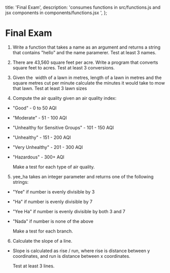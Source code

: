   title: 'Final Exam',
  description:
    'consumes functions in src/functions.js and jsx components in components/functions.jsx ',
};

# Final Exam

1. Write a function that takes a name as an argument and returns a string that contains "hello" and the name paramerer. Test at least 3 names.

   <Hello />

2. There are 43,560 square feet per acre. Write a program that converts square feet to acres. Test at least 3 conversions.

3. Given the&nbsp; width of a lawn in metres, length of a lawn in metres and the square metres cut per minute calculate the minutes it would take to mow that lawn. Test at least 3 lawn sizes

4. Compute the air quality given an air quality index:

- "Good" - 0 to 50 AQI
- "Moderate" - 51 - 100 AQI
- "Unhealthy for Sensitive Groups" - 101 - 150 AQI
- "Unhealthy" - 151 - 200 AQI
- "Very Unhealthy" - 201 - 300 AQI
- "Hazardous" - 300+ AQI

  Make a test for each type of air quality.

5. yee_ha takes an integer parameter and returns one of the following strings:

- "Yee" if number is evenly divisible by 3
- "Ha" if number is evenly divisible by 7
- "Yee Ha" if number is evenly divisible by both 3 and 7
- "Nada" if number is none of the above

  Make a test for each branch.

6. Calculate the slope of a line.

- Slope is calculated as rise / run, where rise is distance between y coordinates, and run is distance between x coordinates.

  Test at least 3 lines.
